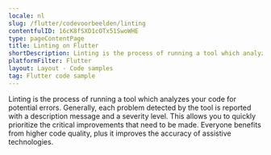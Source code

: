 ```yaml
---
locale: nl
slug: /flutter/codevoorbeelden/linting
contentfulID: 16cK8fSXD1cOTx51SwoWHE
type: pageContentPage
title: Linting on Flutter
shortDescription: Linting is the process of running a tool which analyzes your code for potential errors.
platformFilter: Flutter
layout: Layout - Code samples
tag: Flutter code sample
---
```


Linting is the process of running a tool which analyzes your code for potential errors. Generally, each problem detected by the tool is reported with a description message and a severity level. This allows you to quickly prioritize the critical improvements that need to be made. Everyone benefits from higher code quality, plus it improves the accuracy of assistive technologies.

<CodeSample id="linting" locale="nl" platform="flutter"/>